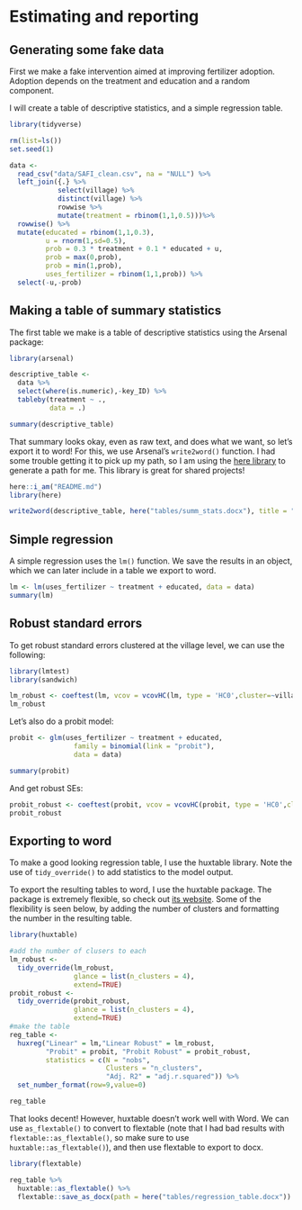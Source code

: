 # Estimating and reporting

## Generating some fake data

<!--
  #maybe replace with
# https://egap.github.io/learningdays-resources/Slides/estimation-slides.html#/using-declaredesign-define-estimand-and-estimators
-->

First we make a fake intervention aimed at improving fertilizer adoption.
Adoption depends on the treatment and education and a random component.

I will create a table of descriptive statistics, and a simple regression
table.

```r

library(tidyverse)

rm(list=ls())
set.seed(1)

data <-  
  read_csv("data/SAFI_clean.csv", na = "NULL") %>%
  left_join({.} %>%
            select(village) %>%
            distinct(village) %>%
            rowwise %>%
            mutate(treatment = rbinom(1,1,0.5)))%>%
  rowwise() %>%
  mutate(educated = rbinom(1,1,0.3),
         u = rnorm(1,sd=0.5),
         prob = 0.3 * treatment + 0.1 * educated + u,
         prob = max(0,prob),
         prob = min(1,prob),
         uses_fertilizer = rbinom(1,1,prob)) %>%
  select(-u,-prob)

```




## Making a table of summary statistics

The first table we make is a table of descriptive statistics
using the Arsenal package:

```r

library(arsenal)

descriptive_table <-
  data %>%
  select(where(is.numeric),-key_ID) %>%
  tableby(treatment ~ ., 
          data = .)

summary(descriptive_table)

```

That summary looks okay, even as raw text, and does what we want, so
let's export it to word! For this, we use Arsenal's `write2word()`
function. I had some trouble getting it to pick up my path, so I 
am using the [here library](https://here.r-lib.org/) to generate 
a path for me. This library is great for shared projects!


```r

here::i_am("README.md")
library(here)

write2word(descriptive_table, here("tables/summ_stats.docx"), title = "Descripte Statistics", quiet = TRUE)

```




## Simple regression

A simple regression uses the `lm()` function. We save the results
in an object, which we can later include in a table we export to word.

```r

lm <- lm(uses_fertilizer ~ treatment + educated, data = data)
summary(lm)


```

## Robust standard errors

To get robust standard errors clustered at the village
level, we can use the following:

```r

library(lmtest)
library(sandwich)

lm_robust <- coeftest(lm, vcov = vcovHC(lm, type = 'HC0',cluster=~village))
lm_robust

```


Let's also do a probit model:


```r

probit <- glm(uses_fertilizer ~ treatment + educated, 
                family = binomial(link = "probit"), 
                data = data)

summary(probit)

```

And get robust SEs:

```r


probit_robust <- coeftest(probit, vcov = vcovHC(probit, type = 'HC0',cluster=~village))
probit_robust

```

## Exporting to word

To make a good looking regression table, I use the huxtable 
library. Note the use of `tidy_override()` to add statistics
to the model output.

To export the resulting tables to word, I use the huxtable package.
The package is extremely flexible, so check out [its website](https://cran.r-project.org/web/packages/huxtable/vignettes/huxreg.html).
Some of the flexibility is seen below, by adding the number of clusters
and formatting the number in the resulting table.

```r

library(huxtable)

#add the number of clusers to each
lm_robust <- 
  tidy_override(lm_robust,
                glance = list(n_clusters = 4),
                extend=TRUE)
probit_robust <- 
  tidy_override(probit_robust,
                glance = list(n_clusters = 4),
                extend=TRUE)
#make the table
reg_table <-
  huxreg("Linear" = lm,"Linear Robust" = lm_robust,
         "Probit" = probit, "Probit Robust" = probit_robust,
         statistics = c(N = "nobs",
                        Clusters = "n_clusters", 
                        "Adj. R2" = "adj.r.squared")) %>% 
  set_number_format(row=9,value=0)

reg_table

```

That looks decent! However, huxtable doesn't work well with
Word. We can use `as_flextable()` to convert to flextable
(note that I had bad results with `flextable::as_flextable()`, so make
sure to use `huxtable::as_flextable()`), and then use flextable
to export to docx. 

```r

library(flextable)

reg_table %>%
  huxtable::as_flextable() %>%
  flextable::save_as_docx(path = here("tables/regression_table.docx"))

```


